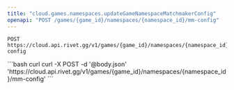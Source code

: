 ```yaml
---
title: "cloud.games.namespaces.updateGameNamespaceMatchmakerConfig"
openapi: "POST /games/{game_id}/namespaces/{namespace_id}/mm-config"
---
```


```
POST https://cloud.api.rivet.gg/v1/games/{game_id}/namespaces/{namespace_id}/mm-config
```


<RequestExample>
```bash curl
curl -X POST -d '@body.json' 'https://cloud.api.rivet.gg/v1/games/{game_id}/namespaces/{namespace_id}/mm-config'
```
</RequestExample>
